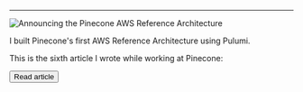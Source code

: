 




--- 

<Image src={metadata.image} alt="Announcing the Pinecone AWS Reference Architecture"/>

I built Pinecone's first AWS Reference Architecture using Pulumi. 

This is the sixth article I wrote while working at Pinecone: 

<Button href={href} variant="solid" color="green">Read article</Button>


